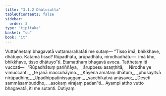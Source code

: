 ```yaml
---
title: "3.1.2 Dhātusutta"
tableOfContents: false
sidebar:
  order: 3
type: "tipitaka"
basket: "su"
book: "it"
---
```



<DynamicBreadcrumb />

<Division number="51" book="it">

<Paragraph number="332" book="it">
Vuttañhetaṃ bhagavatā vuttamarahatāti me sutaṃ—
</Paragraph>

<Paragraph number="333" book="it">
“Tisso imā, bhikkhave, dhātuyo. Katamā tisso? Rūpadhātu, arūpadhātu, nirodhadhātu—  imā kho, bhikkhave, tisso dhātuyo”ti. Etamatthaṃ bhagavā avoca. Tatthetaṃ iti vuccati—
</Paragraph>

<Paragraph number="334" type="verses" book="it">
_“Rūpadhātuṃ pariññāya,_  
_āruppesu asaṇṭhitā;_  
_Nirodhe ye vimuccanti,_  
_te janā maccuhāyino._  

</Paragraph>

<Paragraph number="335" type="verses" book="it">
_Kāyena amataṃ dhātuṃ,_  
_phusayitvā nirūpadhiṃ;_  
_Upadhippaṭinissaggaṃ,_  
_sacchikatvā anāsavo;_  
_Deseti sammāsambuddho,_  
_asokaṃ virajaṃ padan”ti._  

</Paragraph>

<Paragraph number="336" book="it">
Ayampi attho vutto bhagavatā, iti me sutanti.

</Paragraph>
</Division>

<Paragraph number="337" type="center" book="it">
Dutiyaṃ.
</Paragraph>